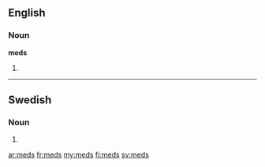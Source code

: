 ==English==

===Noun===
'''meds'''
# {{plural of|[[med]]}}

----

==Swedish==

===Noun===
{{head|sv|noun form}}

# {{sv-noun-form-indef-gen|med}}

[[ar:meds]]
[[fr:meds]]
[[my:meds]]
[[fi:meds]]
[[sv:meds]]